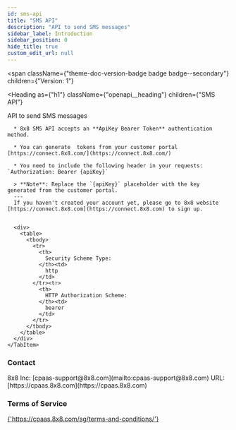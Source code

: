 ```yaml
---
id: sms-api
title: "SMS API"
description: "API to send SMS messages"
sidebar_label: Introduction
sidebar_position: 0
hide_title: true
custom_edit_url: null
---
```



<span
  className={"theme-doc-version-badge badge badge--secondary"}
  children={"Version: 1"}
>
</span>

<Heading
  as={"h1"}
  className={"openapi__heading"}
  children={"SMS API"}
>
</Heading>



API to send SMS messages

<div
  style={{"marginBottom":"2rem"}}
>
  <Heading
    id={"authentication"}
    as={"h2"}
    className={"openapi-tabs__heading"}
    children={"Authentication"}
  >
  </Heading><SchemaTabs
    className={"openapi-tabs__security-schemes"}
  >
    <TabItem
      label={"HTTP: Bearer Auth"}
      value={"apiKey"}
    >
      
      
      * 8x8 SMS API accepts an **ApiKey Bearer Token** authentication method.
      
      * You can generate  tokens from your customer portal  [https://connect.8x8.com/](https://connect.8x8.com/)
      
      * You need to include the following header in your requests: `Authorization: Bearer {apiKey}`
      
      > **Note**: Replace the `{apiKey}` placeholder with the key generated from the customer portal.
      ---
      If you haven't created your account yet, please go to 8x8 website [https://connect.8x8.com](https://connect.8x8.com) to sign up.
      
      
      <div>
        <table>
          <tbody>
            <tr>
              <th>
                Security Scheme Type:
              </th><td>
                http
              </td>
            </tr><tr>
              <th>
                HTTP Authorization Scheme:
              </th><td>
                bearer
              </td>
            </tr>
          </tbody>
        </table>
      </div>
    </TabItem>
  </SchemaTabs>
</div><div
  style={{"display":"flex","flexDirection":"column","marginBottom":"var(--ifm-paragraph-margin-bottom)"}}
>
  <h3
    style={{"marginBottom":"0.25rem"}}
  >
    Contact
  </h3><span>
    8x8 Inc: [cpaas-support@8x8.com](mailto:cpaas-support@8x8.com)
  </span><span>
    URL: [https://cpaas.8x8.com](https://cpaas.8x8.com)
  </span>
</div><div
  style={{"marginBottom":"var(--ifm-paragraph-margin-bottom)"}}
>
  <h3
    style={{"marginBottom":"0.25rem"}}
  >
    Terms of Service
  </h3><a
    href={"https://cpaas.8x8.com/sg/terms-and-conditions/"}
  >
    {'https://cpaas.8x8.com/sg/terms-and-conditions/'}
  </a>
</div>
      